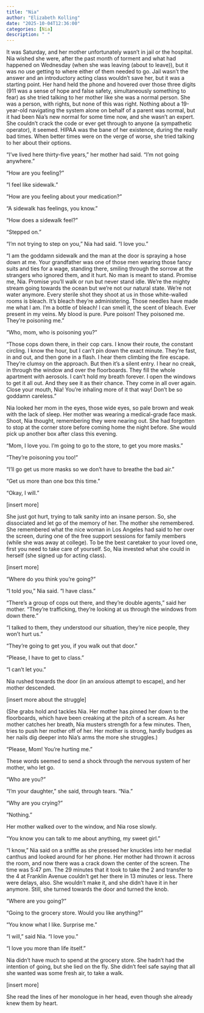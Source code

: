 ```yaml
---
title: "Nia"
author: "Elizabeth Kolling"
date: "2025-10-04T12:36:00"
categories: [Nia]
description: " "
---
```




It was Saturday, and her mother unfortunately wasn’t in jail or the hospital. Nia wished she were, after the past month of torment and what had happened on Wednesday (when she was leaving (about to leave)), but it was no use getting to where either of them needed to go. Jail wasn’t the answer and an introductory acting class wouldn’t save her, but it was a starting point. Her hand held the phone and hovered over those three digits (911 was a sense of hope and false safety, simultaneously something to fear) as she tried talking to her mother like she was a normal person. She was a person, with rights, but none of this was right. Nothing about a 19-year-old navigating the system alone on behalf of a parent was normal, but it had been Nia’s new normal for some time now, and she wasn’t an expert. She couldn’t crack the code or ever get through to anyone (a sympathetic operator), it seemed. HIPAA was the bane of her existence, during the really bad times. When better times were on the verge of worse, she tried talking to her about their options. 

“I’ve lived here thirty-five years,” her mother had said. “I’m not going anywhere.” 

“How are you feeling?”

“I feel like sidewalk.”

"How are you feeling about your medication?"

"A sidewalk has feelings, you know."

“How does a sidewalk feel?”

“Stepped on.” 

“I’m not trying to step on you,” Nia had said. “I love you.”

“I am the goddamn sidewalk and the man at the door is spraying a hose down at me. Your grandfather was one of those men wearing those fancy suits and ties for a wage, standing there, smiling through the sorrow at the strangers who ignored them, and it hurt. No man is meant to stand. Promise me, Nia. Promise you’ll walk or run but never stand idle. We’re the mighty stream going towards the ocean but we’re not our natural state. We’re not water anymore. Every sterile shot they shoot at us in those white-walled rooms is bleach. It’s bleach they’re administering. Those needles have made me what I am. I’m a bottle of bleach! I can smell it, the scent of bleach. Ever present in my veins. My blood is pure. Pure poison! They poisoned me. They’re poisoning me.”

“Who, mom, who is poisoning you?”

“Those cops down there, in their cop cars. I know their route, the constant circling. I know the hour, but I can’t pin down the exact minute. They’re fast, in and out, and then gone in a flash. I hear them climbing the fire escape. They’re clumsy on the approach. But then it’s a silent entry. I hear no creak, in through the window and over the floorboards. They fill the whole apartment with aerosols. I can’t hold my breath forever. I open the windows to get it all out. And they see it as their chance. They come in all over again. Close your mouth, Nia! You’re inhaling more of it that way! Don’t be so goddamn careless.” 

Nia looked her mom in the eyes, those wide eyes, so pale brown and weak with the lack of sleep. Her mother was wearing a medical-grade face mask. Shoot, Nia thought, remembering they were nearing out. She had forgotten to stop at the corner store before coming home the night before. She would pick up another box after class this evening. 

“Mom, I love you. I’m going to go to the store, to get you more masks.”

“They’re poisoning you too!”

“I’ll go get us more masks so we don’t have to breathe the bad air.” 

“Get us more than one box this time.” 

“Okay, I will.” 

[insert more] 

She just got hurt, trying to talk sanity into an insane person. So, she dissociated and let go of the memory of her. The mother she remembered. She remembered what the nice woman in Los Angeles had said to her over the screen, during one of the free support sessions for family members (while she was away at college). To be the best caretaker to your loved one, first you need to take care of yourself. So, Nia invested what she could in herself (she signed up for acting class). 

[insert more]

“Where do you think you’re going?”

“I told you,” Nia said. “I have class.”

“There’s a group of cops out there, and they’re double agents,” said her mother. “They’re trafficking, they’re looking at us through the windows from down there.”

“I talked to them, they understood our situation, they’re nice people, they won’t hurt us.”

“They’re going to get you, if you walk out that door.”

“Please, I have to get to class.”

“I can’t let you.” 

Nia rushed towards the door (in an anxious attempt to escape), and her mother descended. 

[insert more about the struggle] 

(She grabs hold and tackles Nia. Her mother has pinned her down to the floorboards, which have been creaking at the pitch of a scream. As her mother catches her breath, Nia musters strength for a few minutes. Then, tries to push her mother off of her. Her mother is strong, hardly budges as her nails dig deeper into Nia’s arms the more she struggles.) 

“Please, Mom! You’re hurting me.” 

These words seemed to send a shock through the nervous system of her mother, who let go. 

“Who are you?” 

“I’m your daughter,” she said, through tears. “Nia.” 

“Why are you crying?” 

“Nothing.”

Her mother walked over to the window, and Nia rose slowly. 

“You know you can talk to me about anything, my sweet girl.” 

“I know,” Nia said on a sniffle as she pressed her knuckles into her medial canthus and looked around for her phone. Her mother had thrown it across the room, and now there was a crack down the center of the screen. The time was 5:47 pm. The 29 minutes that it took to take the 2 and transfer to the 4 at Franklin Avenue couldn’t get her there in 13 minutes or less. There were delays, also. She wouldn’t make it, and she didn’t have it in her anymore. Still, she turned towards the door and turned the knob.

“Where are you going?”

“Going to the grocery store. Would you like anything?”

“You know what I like. Surprise me.”

“I will,” said Nia. “I love you.” 

“I love you more than life itself.” 

Nia didn’t have much to spend at the grocery store. She hadn’t had the intention of going, but she lied on the fly. She didn’t feel safe saying that all she wanted was some fresh air, to take a walk.  

[insert more]

She read the lines of her monologue in her head, even though she already knew them by heart.